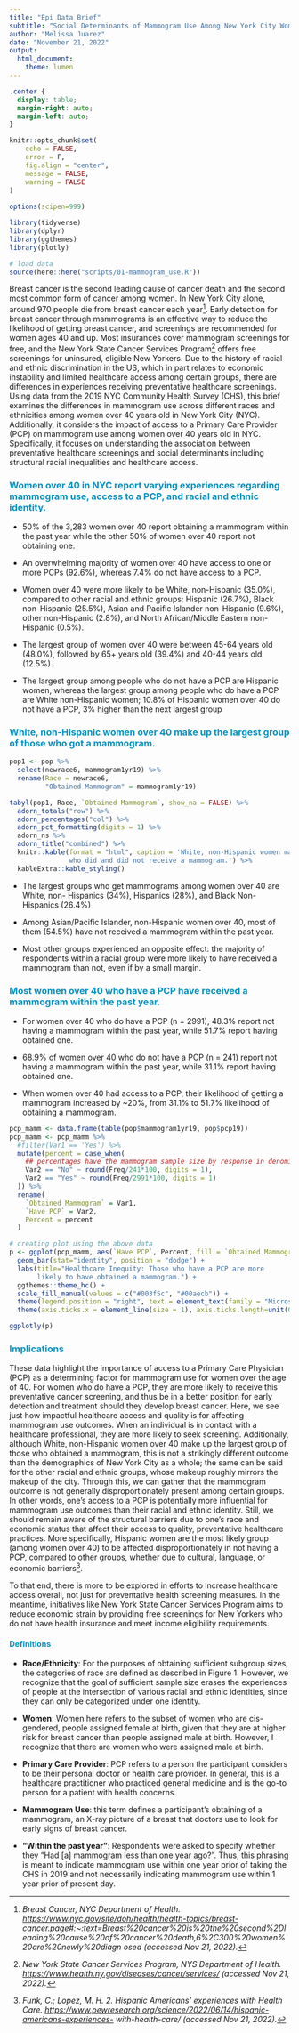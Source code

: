 ```yaml
---
title: "Epi Data Brief"
subtitle: "Social Determinants of Mammogram Use Among New York City Women"
author: "Melissa Juarez"
date: "November 21, 2022"
output:
  html_document:
    theme: lumen
---
```

```css
.center {
  display: table;
  margin-right: auto;
  margin-left: auto;
}
```

```r
knitr::opts_chunk$set(
	echo = FALSE,
	error = F,
	fig.align = "center",
	message = FALSE,
	warning = FALSE
)
 
options(scipen=999)
```

```r
library(tidyverse)
library(dplyr)
library(ggthemes)
library(plotly)

# load data
source(here::here("scripts/01-mammogram_use.R"))
```

Breast cancer is the second leading cause of cancer death and the second most common form of cancer among women. In New York City alone, around 970 people die from breast cancer each year[^1]. Early detection for breast cancer through mammograms is an effective way to reduce the likelihood of getting breast cancer, and screenings are recommended for women ages 40 and up. Most insurances cover mammogram screenings for free, and the New York State Cancer Services Program[^2] offers free screenings for uninsured, eligible New Yorkers. Due to the history of racial and ethnic discrimination in the US, which in part relates to economic instability and limited healthcare access among certain groups, there are differences in experiences receiving preventative healthcare screenings. Using data from the 2019 NYC Community Health Survey (CHS), this brief examines the differences in mammogram use across different races and ethnicities among women over 40 years old in New York City (NYC). Additionally, it considers the impact of access to a Primary Care Provider (PCP) on mammogram use among women over 40 years old in NYC. Specifically, it focuses on understanding the association between preventative healthcare screenings and social determinants including structural racial inequalities and healthcare access.

[^1]: *Breast Cancer, NYC Department of Health. <https://www.nyc.gov/site/doh/health/health-topics/breast-> cancer.page#:\~:text=Breast%20cancer%20is%20the%20second%2Dleading%20cause%20of%20cancer%20death,6%2C300%20women%20are%20newly%20diagn osed (accessed Nov 21, 2022).*

[^2]: *New York State Cancer Services Program, NYS Department of Health. <https://www.health.ny.gov/diseases/cancer/services/> (accessed Nov 21, 2022).*

### [Women over 40 in NYC report varying experiences regarding mammogram use, access to a PCP, and racial and ethnic identity.]{style="color: #0492C2"}

-   50% of the 3,283 women over 40 report obtaining a mammogram within the past year while the other 50% of women over 40 report not obtaining one.

-   An overwhelming majority of women over 40 have access to one or more PCPs (92.6%), whereas 7.4% do not have access to a PCP.

-   Women over 40 were more likely to be White, non-Hispanic (35.0%), compared to other racial and ethnic groups: Hispanic (26.7%), Black non-Hispanic (25.5%), Asian and Pacific Islander non-Hispanic (9.6%), other non-Hispanic (2.8%), and North African/Middle Eastern non-Hispanic (0.5%).

-   The largest group of women over 40 were between 45-64 years old (48.0%), followed by 65+ years old (39.4%) and 40-44 years old (12.5%).

-   The largest group among people who do not have a PCP are Hispanic women, whereas the largest group among people who do have a PCP are White non-Hispanic women; 10.8% of Hispanic women over 40 do not have a PCP, 3% higher than the next largest group

### [White, non-Hispanic women over 40 make up the largest group of those who got a mammogram.]{style="color: #0492C2"}

```r

pop1 <- pop %>% 
  select(newrace6, mammogram1yr19) %>%
  rename(Race = newrace6,
         "Obtained Mammogram" = mammogram1yr19) 

tabyl(pop1, Race, `Obtained Mammogram`, show_na = FALSE) %>%
  adorn_totals("row") %>%
  adorn_percentages("col") %>%
  adorn_pct_formatting(digits = 1) %>%
  adorn_ns %>%
  adorn_title("combined") %>%
  knitr::kable(format = "html", caption = 'White, non-Hispanic women make up the largest groups for those
               who did and did not receive a mammogram.') %>%
  kableExtra::kable_styling()
```

-   The largest groups who get mammograms among women over 40 are White, non- Hispanics (34%), Hispanics (28%), and Black Non-Hispanics (26.4%)

-   Among Asian/Pacific Islander, non-Hispanic women over 40, most of them (54.5%) have not received a mammogram within the past year.

-   Most other groups experienced an opposite effect: the majority of respondents within a racial group were more likely to have received a mammogram than not, even if by a small margin.

### [Most women over 40 who have a PCP have received a mammogram within the past year.]{style="color: #0492C2"}

-   For women over 40 who do have a PCP (n = 2991), 48.3% report not having a mammogram within the past year, while 51.7% report having obtained one.

-   68.9% of women over 40 who do not have a PCP (n = 241) report not having a mammogram within the past year, while 31.1% report having obtained one.

-   When women over 40 had access to a PCP, their likelihood of getting a mammogram increased by \~20%, from 31.1% to 51.7% likelihood of obtaining a mammogram.

<div class = 'center'>
```r

pcp_mamm <- data.frame(table(pop$mammogram1yr19, pop$pcp19))
pcp_mamm <- pcp_mamm %>% 
  #filter(Var1 == 'Yes') %>% 
  mutate(percent = case_when(
    ## percentages have the mammogram sample size by response in denominator
    Var2 == "No" ~ round(Freq/241*100, digits = 1),
    Var2 == "Yes" ~ round(Freq/2991*100, digits = 1)
  )) %>% 
  rename(
    `Obtained Mammogram` = Var1,
    `Have PCP` = Var2,
    Percent = percent
  )

# creating plot using the above data
p <- ggplot(pcp_mamm, aes(`Have PCP`, Percent, fill = `Obtained Mammogram`)) +
  geom_bar(stat="identity", position = "dodge") +
  labs(title="Healthcare Inequity: Those who have a PCP are more 
       likely to have obtained a mammogram.") +
  ggthemes::theme_hc() +
  scale_fill_manual(values = c("#003f5c", "#00aecb")) +
  theme(legend.position = "right", text = element_text(family = "Microsoft Sans Serif")) +
  theme(axis.ticks.x = element_line(size = 1), axis.ticks.length=unit(0.2,"cm")) 

ggplotly(p)

```
</div>

### [Implications]{style="color: #0492C2"}

These data highlight the importance of access to a Primary Care Physician (PCP) as a determining factor for mammogram use for women over the age of 40. For women who do have a PCP, they are more likely to receive this preventative cancer screening, and thus be in a better position for early detection and treatment should they develop breast cancer. Here, we see just how impactful healthcare access and quality is for affecting mammogram use outcomes. When an individual is in contact with a healthcare professional, they are more likely to seek screening. Additionally, although White, non-Hispanic women over 40 make up the largest group of those who obtained a mammogram, this is not a strikingly different outcome than the demographics of New York City as a whole; the same can be said for the other racial and ethnic groups, whose makeup roughly mirrors the makeup of the city. Through this, we can gather that the mammogram outcome is not generally disproportionately present among certain groups. In other words, one's access to a PCP is potentially more influential for mammogram use outcomes than their racial and ethnic identity. Still, we should remain aware of the structural barriers due to one's race and economic status that affect their access to quality, preventative healthcare practices. More specifically, Hispanic women are the most likely group (among women over 40) to be affected disproportionately in not having a PCP, compared to other groups, whether due to cultural, language, or economic barriers[^3].

[^3]: *Funk, C.; Lopez, M. H. 2. Hispanic Americans' experiences with Health Care. <https://www.pewresearch.org/science/2022/06/14/hispanic-americans-experiences-> with-health-care/ (accessed Nov 21, 2022).*

To that end, there is more to be explored in efforts to increase healthcare access overall, not just for preventative health screening measures. In the meantime, initiatives like New York State Cancer Services Program aims to reduce economic strain by providing free screenings for New Yorkers who do not have health insurance and meet income eligibility requirements.

#### [Definitions]{style="color: #0492C2"}

-   **Race/Ethnicity**: For the purposes of obtaining sufficient subgroup sizes, the categories of race are defined as described in Figure 1. However, we recognize that the goal of sufficient sample size erases the experiences of people at the intersection of various racial and ethnic identities, since they can only be categorized under one identity.

-   **Women**: Women here refers to the subset of women who are cis-gendered, people assigned female at birth, given that they are at higher risk for breast cancer than people assigned male at birth. However, I recognize that there are women who were assigned male at birth.

-   **Primary Care Provider**: PCP refers to a person the participant considers to be their personal doctor or health care provider. In general, this is a healthcare practitioner who practiced general medicine and is the go-to person for a patient with health concerns.

-   **Mammogram Use**: this term defines a participant's obtaining of a mammogram, an X-ray picture of a breast that doctors use to look for early signs of breast cancer.

-   **"Within the past year"**: Respondents were asked to specify whether they "Had [a] mammogram less than one year ago?". Thus, this phrasing is meant to indicate mammogram use within one year prior of taking the CHS in 2019 and not necessarily indicating mammogram use within 1 year prior of present day.
